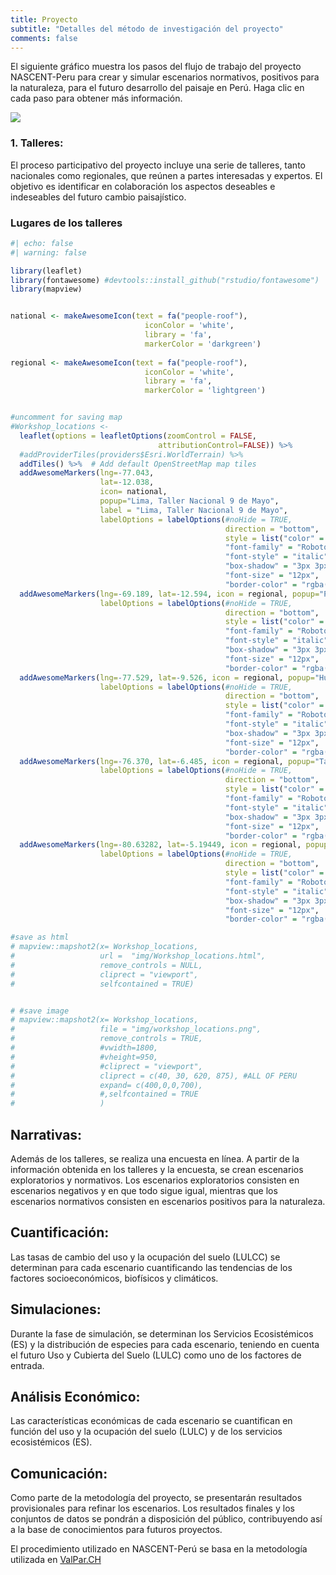 ```yaml
---
title: Proyecto
subtitle: "Detalles del método de investigación del proyecto"
comments: false
---
```


El siguiente gráfico muestra los pasos del flujo de trabajo del proyecto NASCENT-Peru para crear y simular escenarios normativos, positivos para la naturaleza, para el futuro desarrollo del paisaje en Perú. Haga clic en cada paso para obtener más información.

<img src="project/Worklfow_Nascent_es.png" usemap="#image-map" class="wf_map">

<map name="image-map">
    <area target="" alt="Talleres" title="Talleres" href="#workshops" coords="8.3%,25%,8%" shape="circle">
    <area target="" alt="Narrativas" title="Narrativas" href="#narratives" coords="25%,75%,8%" shape="circle">
    <area target="" alt="Cuantificación" title="Cuantificación" href="#quantification" coords="41.7%,25%,8%" shape="circle">
    <area target="" alt="Simulaciones" title="Simulaciones" href="#simulations" coords="58.3%,75%,8%" shape="circle">
    <area target="" alt="Análisis Económico" title="Análisis Económico" href="#economic-analysis" coords="75%,25%,8%" shape="circle">
    <area target="" alt="Comunicación" title="Comunicación" href="#communication" coords="91.7%,75%,8%" shape="circle">
</map>

<script>
function updateMapCoords() {
    const img = document.querySelector('.wf_map');
    if (!img) return;

    const width = img.offsetWidth;
    const height = img.offsetHeight;

    const areasPercent = [
        {x: 8.3, y: 25, r: 28}, // Workshops
        {x: 25, y: 75, r: 28}, // Narratives
        {x: 41.7, y: 25, r: 28}, // Quantification
        {x: 58.3, y: 75, r: 28}, // Simulations
        {x: 75, y: 25, r: 28}, // Economic analysis
        {x: 91.7, y: 75, r: 28}, // Communication
    ];

    const areas = document.querySelectorAll('area');
    areas.forEach((area, index) => {
        if (index >= areasPercent.length) return;
        const ap = areasPercent[index];
        const coords = [
            Math.round(ap.x * width / 100),
            Math.round(ap.y * height / 100),
            Math.round(ap.r * Math.min(width, height) / 100) // Assuming radius scales with the smaller of width or height
        ];
        area.coords = coords.join(',');
    });
}

window.onload = updateMapCoords;
window.onresize = updateMapCoords;
</script>


### 1. Talleres: {#workshops}
El proceso participativo del proyecto incluye una serie de talleres, tanto nacionales como regionales, que reúnen a partes interesadas y expertos. El objetivo es identificar en colaboración los aspectos deseables e indeseables del futuro cambio paisajístico.

### Lugares de los talleres
```r
#| echo: false
#| warning: false

library(leaflet)
library(fontawesome) #devtools::install_github("rstudio/fontawesome")
library(mapview)


national <- makeAwesomeIcon(text = fa("people-roof"),
                              iconColor = 'white',
                              library = 'fa',
                              markerColor = 'darkgreen')
  
regional <- makeAwesomeIcon(text = fa("people-roof"),
                              iconColor = 'white',
                              library = 'fa',
                              markerColor = 'lightgreen')


#uncomment for saving map
#Workshop_locations <- 
  leaflet(options = leafletOptions(zoomControl = FALSE,
                                 attributionControl=FALSE)) %>%
  #addProviderTiles(providers$Esri.WorldTerrain) %>%
  addTiles() %>%  # Add default OpenStreetMap map tiles
  addAwesomeMarkers(lng=-77.043,
                    lat=-12.038,
                    icon= national,
                    popup="Lima, Taller Nacional 9 de Mayo",
                    label = "Lima, Taller Nacional 9 de Mayo",
                    labelOptions = labelOptions(#noHide = TRUE,
                                                direction = "bottom",
                                                style = list("color" = "black",
                                                "font-family" = "Roboto",
                                                "font-style" = "italic",
                                                "box-shadow" = "3px 3px rgba(0,0,0,0.25)",
                                                "font-size" = "12px",
                                                "border-color" = "rgba(0,0,0,0.5)")))%>%
  addAwesomeMarkers(lng=-69.189, lat=-12.594, icon = regional, popup="Puerto Maldonado, Taller Regional", label = "Taller Regional de Puerto Maldonado 28 de Mayo",
                    labelOptions = labelOptions(#noHide = TRUE,
                                                direction = "bottom",
                                                style = list("color" = "black",
                                                "font-family" = "Roboto",
                                                "font-style" = "italic",
                                                "box-shadow" = "3px 3px rgba(0,0,0,0.25)",
                                                "font-size" = "12px",
                                                "border-color" = "rgba(0,0,0,0.5)")))%>%
  addAwesomeMarkers(lng=-77.529, lat=-9.526, icon = regional, popup="Huaraz, Taller Regional", label = "Huaraz, Taller Regional 4 de Junio",
                    labelOptions = labelOptions(#noHide = TRUE,
                                                direction = "bottom",
                                                style = list("color" = "black",
                                                "font-family" = "Roboto",
                                                "font-style" = "italic",
                                                "box-shadow" = "3px 3px rgba(0,0,0,0.25)",
                                                "font-size" = "12px",
                                                "border-color" = "rgba(0,0,0,0.5)")))%>%
  addAwesomeMarkers(lng=-76.370, lat=-6.485, icon = regional, popup="Tarapoto, Taller Regional", label = "Tarapoto, Taller Regional 10 de Junio",
                    labelOptions = labelOptions(#noHide = TRUE,
                                                direction = "bottom",
                                                style = list("color" = "black",
                                                "font-family" = "Roboto",
                                                "font-style" = "italic",
                                                "box-shadow" = "3px 3px rgba(0,0,0,0.25)",
                                                "font-size" = "12px",
                                                "border-color" = "rgba(0,0,0,0.5)")))%>%
  addAwesomeMarkers(lng=-80.63282, lat=-5.19449, icon = regional, popup="Piura, Taller Regional", label="Piura, Taller Regional 20 de Mayo",
                    labelOptions = labelOptions(#noHide = TRUE,
                                                direction = "bottom",
                                                style = list("color" = "black",
                                                "font-family" = "Roboto",
                                                "font-style" = "italic",
                                                "box-shadow" = "3px 3px rgba(0,0,0,0.25)",
                                                "font-size" = "12px",
                                                "border-color" = "rgba(0,0,0,0.5)")))

#save as html
# mapview::mapshot2(x= Workshop_locations,
#                   url =  "img/Workshop_locations.html",
#                   remove_controls = NULL,
#                   cliprect = "viewport",
#                   selfcontained = TRUE)


# #save image
# mapview::mapshot2(x= Workshop_locations,
#                   file = "img/workshop_locations.png",
#                   remove_controls = TRUE,
#                   #vwidth=1800,
#                   #vheight=950,
#                   #cliprect = "viewport",
#                   cliprect = c(40, 30, 620, 875), #ALL OF PERU
#                   expand= c(400,0,0,700),
#                   #,selfcontained = TRUE
#                   )

```

## Narrativas: {#narratives}
Además de los talleres, se realiza una encuesta en línea. A partir de la información obtenida en los talleres y la encuesta, se crean escenarios exploratorios y normativos. Los escenarios exploratorios consisten en escenarios negativos y en que todo sigue igual, mientras que los escenarios normativos consisten en escenarios positivos para la naturaleza.

## Cuantificación: {#quantification}
Las tasas de cambio del uso y la ocupación del suelo (LULCC) se determinan para cada escenario cuantificando las tendencias de los factores socioeconómicos, biofísicos y climáticos.

## Simulaciones: {#simulations}
Durante la fase de simulación, se determinan los Servicios Ecosistémicos (ES) y la distribución de especies para cada escenario, teniendo en cuenta el futuro Uso y Cubierta del Suelo (LULC) como uno de los factores de entrada.

## Análisis Económico: {#economic-analysis}
Las características económicas de cada escenario se cuantifican en función del uso y la ocupación del suelo (LULC) y de los servicios ecosistémicos (ES).

## Comunicación: {#communication}
Como parte de la metodología del proyecto, se presentarán resultados provisionales para refinar los escenarios. Los resultados finales y los conjuntos de datos se pondrán a disposición del público, contribuyendo así a la base de conocimientos para futuros proyectos.

El procedimiento utilizado en NASCENT-Perú se basa en la metodología utilizada en
<a href="https://www.research-collection.ethz.ch/bitstream/handle/20.500.11850/593508/iEMSs_ValPar_pres.pdf?sequence=4" target="_blank">ValPar.CH</a><br>


